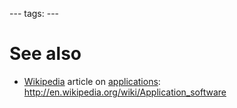 ---
tags:
---
= See also =

* [[Wikipedia]] article on [[applications]]: http://en.wikipedia.org/wiki/Application_software
